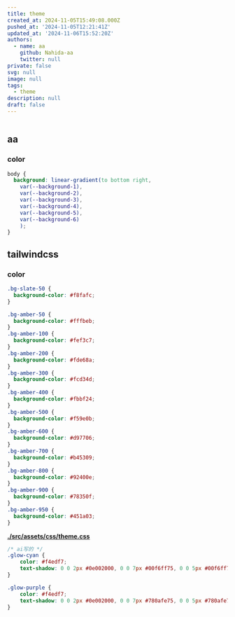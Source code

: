 ```yaml
---
title: theme
created_at: 2024-11-05T15:49:08.000Z
pushed_at: '2024-11-05T12:21:41Z'
updated_at: '2024-11-06T15:52:20Z'
authors:
  - name: aa
    github: Nahida-aa
    twitter: null
private: false
svg: null
image: null
tags:
  - theme
description: null
draft: false
---
```

```ts
```
## aa
### color
```css
body {
  background: linear-gradient(to bottom right,
    var(--background-1),
    var(--background-2),
    var(--background-3),
    var(--background-4),
    var(--background-5),
    var(--background-6)
    );
}
```
## tailwindcss

### color
```css
.bg-slate-50 {
  background-color: #f8fafc;
}

.bg-amber-50 {
  background-color: #fffbeb;
}
.bg-amber-100 {
  background-color: #fef3c7;
}
.bg-amber-200 {
  background-color: #fde68a;
}
.bg-amber-300 {
  background-color: #fcd34d;
}
.bg-amber-400 {
  background-color: #fbbf24;
}
.bg-amber-500 {
  background-color: #f59e0b;
}
.bg-amber-600 {
  background-color: #d97706;
}
.bg-amber-700 {
  background-color: #b45309;
}
.bg-amber-800 {
  background-color: #92400e;
}
.bg-amber-900 {
  background-color: #78350f;
}
.bg-amber-950 {
  background-color: #451a03;
}
```
**[./src/assets/css/theme.css](./src/assets/css/theme.css)**
```css
/* ai写的 */
.glow-cyan {
    color: #f4edf7;
    text-shadow: 0 0 2px #0e002000, 0 0 7px #00f6ff75, 0 0 5px #00f6ff75, 0 0 18px #00f6ff75;
}

.glow-purple {
    color: #f4edf7;
    text-shadow: 0 0 2px #0e002000, 0 0 7px #780afe75, 0 0 5px #780afe75, 0 0 18px #780afe75;
}
```
